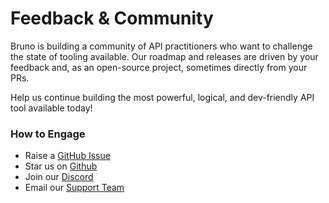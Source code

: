 # Feedback & Community

Bruno is building a community of API practitioners who want to challenge the state of tooling available. Our roadmap and releases are driven by your feedback and, as an open-source project, sometimes directly from your PRs.

Help us continue building the most powerful, logical, and dev-friendly API tool available today!

### How to Engage

- Raise a [GitHub Issue](https://www.github.com/usebruno/bruno/issues)
- Star us on [Github](https://github.com/usebruno/bruno)
- Join our [Discord](https://discord.com/invite/fAPz4PrYnK)
- Email our [Support Team](mailto:support@usebruno.com)
